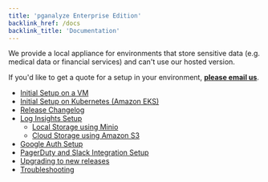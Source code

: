 ```yaml
---
title: 'pganalyze Enterprise Edition'
backlink_href: /docs
backlink_title: 'Documentation'
---
```


We provide a local appliance for environments that store sensitive data
(e.g. medical data or financial services) and can't use our hosted version.

If you'd like to get a quote for a setup in your environment,
**[please email us](mailto:support@pganalyze.com%3Fsubject%3DLocal%20Installation)**.

- [Initial Setup on a VM](/docs/enterprise/setup)
- [Initial Setup on Kubernetes (Amazon EKS)](/docs/enterprise/setup/kubernetes_amazon_eks)
- [Release Changelog](/docs/enterprise/releases)
- [Log Insights Setup](/docs/enterprise/log-insights)
  - [Local Storage using Minio](/docs/enterprise/log-insights-local)
  - [Cloud Storage using Amazon S3](/docs/enterprise/log-insights-s3)
- [Google Auth Setup](/docs/enterprise/google-auth)
- [PagerDuty and Slack Integration Setup](/docs/enterprise/integrations)
- [Upgrading to new releases](/docs/enterprise/upgrade)
- [Troubleshooting](/docs/enterprise/troubleshooting)
